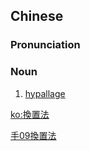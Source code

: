 {{also|换置法}}
==Chinese==
{{zh-forms|s=换置法}}

===Pronunciation===
{{zh-pron
|m=huànzhìfǎ
|cat=n
}}

===Noun===
{{zh-noun}}

# [[hypallage]]

[[Category:zh:Grammar|手09換置法]]

[[ko:換置法]]